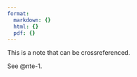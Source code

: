 ```yaml
---
format:
  markdown: {}
  html: {}
  pdf: {}
---
```


::: {#nte-1 .callout-note}

This is a note that can be crossreferenced.

:::

See @nte-1.